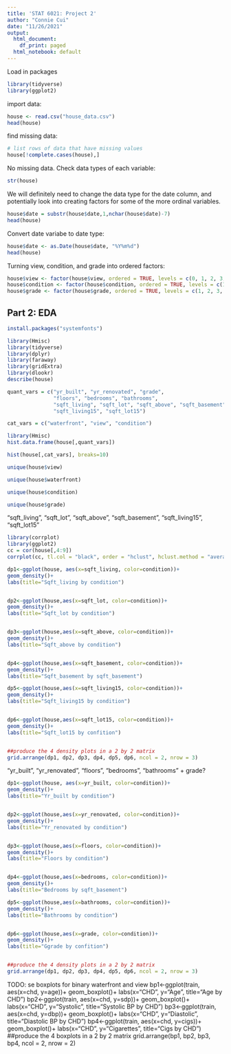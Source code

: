 ```yaml
---
title: 'STAT 6021: Project 2'
author: "Connie Cui"
date: "11/26/2021"
output:
  html_document:
    df_print: paged
  html_notebook: default
---
```



Load in packages
```r
library(tidyverse)
library(ggplot2)
```
import data:
```r
house <- read.csv("house_data.csv")
head(house)
```
find missing data:
```r
# list rows of data that have missing values
house[!complete.cases(house),]
```
No missing data.
Check data types of each variable:
```r
str(house)
```
We will definitely need to change the data type for the date column, and potentially look into creating factors for some of the more ordinal variables.
```r
house$date = substr(house$date,1,nchar(house$date)-7)
head(house)
```
Convert date variabe to date type:
```r
house$date <- as.Date(house$date, "%Y%m%d")
head(house)
```
Turning view, condition, and grade into ordered factors:
```r
house$view <- factor(house$view, ordered = TRUE, levels = c(0, 1, 2, 3, 4))
house$condition <- factor(house$condition, ordered = TRUE, levels = c(1, 2, 3, 4, 5))
house$grade <- factor(house$grade, ordered = TRUE, levels = c(1, 2, 3, 4, 5, 6, 7, 8, 9, 10, 11, 12, 13, 14, 15))
```



## Part 2: EDA

```r
install.packages("systemfonts")
```

```r
library(Hmisc)
library(tidyverse)
library(dplyr)
library(faraway)
library(gridExtra)
library(dlookr)
describe(house)
```




```r
quant_vars = c("yr_built", "yr_renovated", "grade",
               "floors", "bedrooms", "bathrooms", 
               "sqft_living", "sqft_lot", "sqft_above", "sqft_basement", 
               "sqft_living15", "sqft_lot15")

cat_vars = c("waterfront", "view", "condition")

library(Hmisc)
hist.data.frame(house[,quant_vars])
```



```r
hist(house[,cat_vars], breaks=10)
```

```r
unique(house$view)
```


```r
unique(house$waterfront)
```


```r
unique(house$condition)
```


```r
unique(house$grade)
```

"sqft_living", "sqft_lot", "sqft_above", "sqft_basement", 
               "sqft_living15", "sqft_lot15"

```r
library(corrplot)
library(ggplot2)
cc = cor(house[,4:9])
corrplot(cc, tl.col = "black", order = "hclust", hclust.method = "average", addrect = 4, tl.cex = 0.7)
```


```r
dp1<-ggplot(house, aes(x=sqft_living, color=condition))+
geom_density()+
labs(title="Sqft_living by condition")


dp2<-ggplot(house,aes(x=sqft_lot, color=condition))+
geom_density()+
labs(title="Sqft_lot by condition")


dp3<-ggplot(house,aes(x=sqft_above, color=condition))+
geom_density()+
labs(title="Sqft_above by condition")


dp4<-ggplot(house,aes(x=sqft_basement, color=condition))+
geom_density()+
labs(title="Sqft_basement by sqft_basement")

dp5<-ggplot(house,aes(x=sqft_living15, color=condition))+
geom_density()+
labs(title="Sqft_living15 by condition")


dp6<-ggplot(house,aes(x=sqft_lot15, color=condition))+
geom_density()+
labs(title="Sqft_lot15 by confition")


##produce the 4 density plots in a 2 by 2 matrix
grid.arrange(dp1, dp2, dp3, dp4, dp5, dp6, ncol = 2, nrow = 3)
```



"yr_built", "yr_renovated",  "floors", "bedrooms", "bathrooms" + grade?
               


```r
dp1<-ggplot(house, aes(x=yr_built, color=condition))+
geom_density()+
labs(title="Yr_built by condition")


dp2<-ggplot(house,aes(x=yr_renovated, color=condition))+
geom_density()+
labs(title="Yr_renovated by condition")


dp3<-ggplot(house,aes(x=floors, color=condition))+
geom_density()+
labs(title="Floors by condition")


dp4<-ggplot(house,aes(x=bedrooms, color=condition))+
geom_density()+
labs(title="Bedrooms by sqft_basement")

dp5<-ggplot(house,aes(x=bathrooms, color=condition))+
geom_density()+
labs(title="Bathrooms by condition")


dp6<-ggplot(house,aes(x=grade, color=condition))+
geom_density()+
labs(title="Ggrade by confition")


##produce the 4 density plots in a 2 by 2 matrix
grid.arrange(dp1, dp2, dp3, dp4, dp5, dp6, ncol = 2, nrow = 3)
```


TODO: se boxplots for binary waterfront and view
bp1<-ggplot(train, aes(x=chd, y=age))+
geom_boxplot()+
labs(x="CHD", y="Age", title="Age by CHD")
bp2<-ggplot(train, aes(x=chd, y=sdp))+
geom_boxplot()+
labs(x="CHD", y="Systolic", title="Systolic BP by CHD")
bp3<-ggplot(train, aes(x=chd, y=dbp))+
geom_boxplot()+
labs(x="CHD", y="Diastolic", title="Diastolic BP by CHD")
bp4<-ggplot(train, aes(x=chd, y=cigs))+
geom_boxplot()+
labs(x="CHD", y="Cigarettes", title="Cigs by CHD")
##produce the 4 boxplots in a 2 by 2 matrix
grid.arrange(bp1, bp2, bp3, bp4, ncol = 2, nrow = 2)
